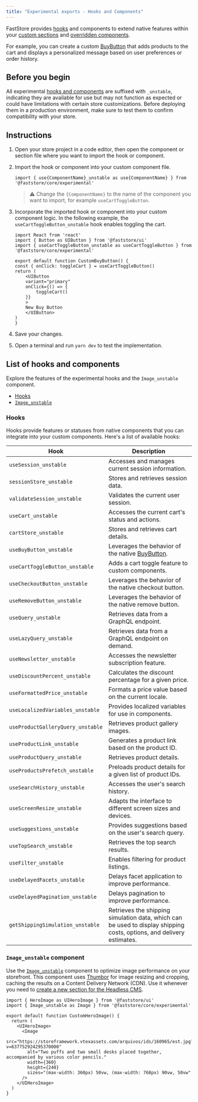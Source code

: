 ```yaml
---
title: "Experimental exports - Hooks and Components"
---
```


FastStore provides [hooks](#list-of-hooks-and-components) and components to extend native features within your [custom sections](https://developers.vtex.com/docs/guides/faststore/building-sections-creating-a-new-section) and [overridden components](https://developers.vtex.com/docs/guides/faststore/overrides-overview).

For example, you can create a custom [BuyButton](https://developers.vtex.com/docs/guides/faststore/molecules-buy-button) that adds products to the cart and displays a personalized message based on user preferences or order history.

## Before you begin

All experimental [hooks and components](#list-of-hooks-and-components) are suffixed with `_unstable`, indicating they are available for use but may not function as expected or could have limitations with certain store customizations. Before deploying them in a production environment, make sure to test them to confirm compatibility with your store.

## Instructions

1. Open your store project in a code editor, then open the component or section file where you want to import the hook or component.
2. Import the hook or component into your custom component file.

    ```tsx
    import { use{ComponentName}_unstable as use{ComponentName} } from '@faststore/core/experimental'
    ```

    > ⚠️ Change the `{ComponentName}` to the name of the component you want to import, for example `useCartToggleButton`.

3. Incorporate the imported hook or component into your custom component logic. In the following example, the `useCartToggleButton_unstable` hook enables toggling the cart.

    ```tsx mark=3
    import React from 'react'
    import { Button as UIButton } from '@faststore/ui'
    import { useCartToggleButton_unstable as useCartToggleButton } from '@faststore/core/experimental'

    export default function CustomBuyButton() {
    const { onClick: toggleCart } = useCartToggleButton()
    return (
        <UIButton
        variant="primary"
        onClick={() => {
            toggleCart()
        }}
        >
        New Buy Button
        </UIButton>
    )
    }
    ```

4. Save your changes.
5. Open a terminal and run `yarn dev` to test the implementation.

## List of hooks and components

Explore the features of the experimental hooks and the `Image_unstable` component.

- [Hooks](#hooks)
- [`Image_unstable`](#image_unstable-component)

### Hooks

Hooks provide features or statuses from native components that you can integrate into your custom components. Here's a list of available hooks:

|Hook|Description|
|--------|--------------|
|`useSession_unstable`|Accesses and manages current session information.|
|`sessionStore_unstable`|Stores and retrieves session data.|
|`validateSession_unstable`|Validates the current user session.|
|`useCart_unstable`|Accesses the current cart's status and actions.|
|`cartStore_unstable`|Stores and retrieves cart details.|
|`useBuyButton_unstable`|Leverages the behavior of the native [BuyButton](https://developers.vtex.com/docs/guides/faststore/molecules-buy-button).|
|`useCartToggleButton_unstable`|Adds a cart toggle feature to custom components.|
|`useCheckoutButton_unstable`|Leverages the behavior of the native checkout button.|
|`useRemoveButton_unstable`|Leverages the behavior of the native remove button.|
|`useQuery_unstable`|Retrieves data from a GraphQL endpoint.|
|`useLazyQuery_unstable`|Retrieves data from a GraphQL endpoint on demand.|
|`useNewsletter_unstable`|Accesses the newsletter subscription feature.|
|`useDiscountPercent_unstable`|Calculates the discount percentage for a given price.|
|`useFormattedPrice_unstable`|Formats a price value based on the current locale.|
|`useLocalizedVariables_unstable`|Provides localized variables for use in components.|
|`useProductGalleryQuery_unstable`|Retrieves product gallery images.|
|`useProductLink_unstable`|Generates a product link based on the product ID.|
|`useProductQuery_unstable`|Retrieves product details.|
|`useProductsPrefetch_unstable`|Preloads product details for a given list of product IDs.|
|`useSearchHistory_unstable`|Accesses the user's search history.|
|`useScreenResize_unstable` | Adapts the interface to different screen sizes and devices.|
|`useSuggestions_unstable`|Provides suggestions based on the user's search query.|
|`useTopSearch_unstable`|Retrieves the top search results.|
|`useFilter_unstable`|Enables filtering for product listings.|
|`useDelayedFacets_unstable`|Delays facet application to improve performance.|
|`useDelayedPagination_unstable`|Delays pagination to improve performance.|
|`getShippingSimulation_unstable`|Retrieves the shipping simulation data, which can be used to display shipping costs, options, and delivery estimates.|

### `Image_unstable` component

Use the [`Image_unstable`](https://github.com/vtex/faststore/blob/105a8b2f69ffd8438532d7c9eb959ed26a567675/packages/core/src/components/ui/Image/Image.tsx) component to optimize image performance on your storefront. This component uses [Thumbor](https://www.thumbor.org/) for image resizing and cropping, caching the results on a Content Delivery Network (CDN). Use it whenever you need to [create a new section for the Headless CMS](https://developers.vtex.com/docs/guides/faststore/building-sections-creating-a-new-section).

```tsx mark=2
import { HeroImage as UIHeroImage } from '@faststore/ui'
import { Image_unstable as Image } from '@faststore/core/experimental'

export default function CustomHeroImage() {
  return (
    <UIHeroImage>
      <Image
        src="https://storeframework.vtexassets.com/arquivos/ids/160965/est.jpg?v=637752924295370000"
        alt="Two puffs and two small desks placed together, accompanied by various color pencils."
        width={360}
        height={240}
        sizes="(max-width: 360px) 50vw, (max-width: 768px) 90vw, 50vw"
      />
    </UIHeroImage>
  )
}
```

